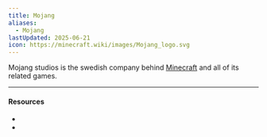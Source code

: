 ```yaml
---
title: Mojang
aliases:
  - Mojang
lastUpdated: 2025-06-21
icon: https://minecraft.wiki/images/Mojang_logo.svg
---
```



Mojang studios is the swedish company behind [Minecraft](/minecraft) and all of its related games.

---

#### Resources

- <Wiki src="https://minecraft.wiki/w/Mojang" />
- <Wiki src="https://minecraft.wiki/w/Xbox_Game_Studios" name="Xbox Game Studios" />